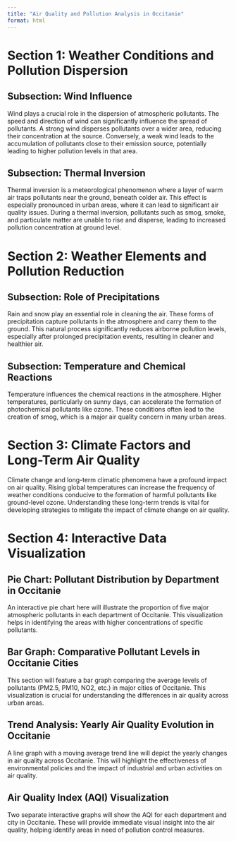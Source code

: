 ```yaml
---
title: "Air Quality and Pollution Analysis in Occitanie"
format: html
---
```


# Section 1: Weather Conditions and Pollution Dispersion

## Subsection: Wind Influence

Wind plays a crucial role in the dispersion of atmospheric pollutants. The speed and direction of wind can significantly influence the spread of pollutants. A strong wind disperses pollutants over a wider area, reducing their concentration at the source. Conversely, a weak wind leads to the accumulation of pollutants close to their emission source, potentially leading to higher pollution levels in that area.

## Subsection: Thermal Inversion

Thermal inversion is a meteorological phenomenon where a layer of warm air traps pollutants near the ground, beneath colder air. This effect is especially pronounced in urban areas, where it can lead to significant air quality issues. During a thermal inversion, pollutants such as smog, smoke, and particulate matter are unable to rise and disperse, leading to increased pollution concentration at ground level.

# Section 2: Weather Elements and Pollution Reduction

## Subsection: Role of Precipitations

Rain and snow play an essential role in cleaning the air. These forms of precipitation capture pollutants in the atmosphere and carry them to the ground. This natural process significantly reduces airborne pollution levels, especially after prolonged precipitation events, resulting in cleaner and healthier air.

## Subsection: Temperature and Chemical Reactions

Temperature influences the chemical reactions in the atmosphere. Higher temperatures, particularly on sunny days, can accelerate the formation of photochemical pollutants like ozone. These conditions often lead to the creation of smog, which is a major air quality concern in many urban areas.

# Section 3: Climate Factors and Long-Term Air Quality

Climate change and long-term climatic phenomena have a profound impact on air quality. Rising global temperatures can increase the frequency of weather conditions conducive to the formation of harmful pollutants like ground-level ozone. Understanding these long-term trends is vital for developing strategies to mitigate the impact of climate change on air quality.

# Section 4: Interactive Data Visualization

## Pie Chart: Pollutant Distribution by Department in Occitanie

An interactive pie chart here will illustrate the proportion of five major atmospheric pollutants in each department of Occitanie. This visualization helps in identifying the areas with higher concentrations of specific pollutants.

## Bar Graph: Comparative Pollutant Levels in Occitanie Cities

This section will feature a bar graph comparing the average levels of pollutants (PM2.5, PM10, NO2, etc.) in major cities of Occitanie. This visualization is crucial for understanding the differences in air quality across urban areas.

## Trend Analysis: Yearly Air Quality Evolution in Occitanie

A line graph with a moving average trend line will depict the yearly changes in air quality across Occitanie. This will highlight the effectiveness of environmental policies and the impact of industrial and urban activities on air quality.

## Air Quality Index (AQI) Visualization

Two separate interactive graphs will show the AQI for each department and city in Occitanie. These will provide immediate visual insight into the air quality, helping identify areas in need of pollution control measures.
